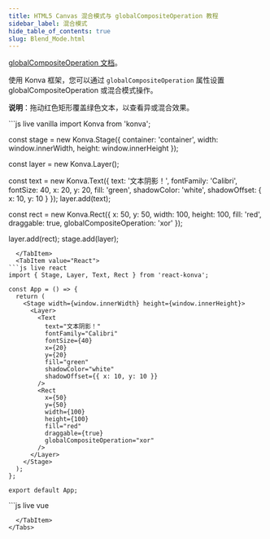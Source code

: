 ```yaml
---
title: HTML5 Canvas 混合模式与 globalCompositeOperation 教程
sidebar_label: 混合模式
hide_table_of_contents: true
slug: Blend_Mode.html
---
```


[globalCompositeOperation 文档](https://developer.mozilla.org/en-US/docs/Web/API/CanvasRenderingContext2D/globalCompositeOperation)。

使用 Konva 框架，您可以通过 `globalCompositeOperation` 属性设置 globalCompositeOperation 或混合模式操作。

**说明**：拖动红色矩形覆盖绿色文本，以查看异或混合效果。


<Tabs>
  <TabItem value="Vanilla" default>
```js live vanilla
import Konva from 'konva';

const stage = new Konva.Stage({
  container: 'container',
  width: window.innerWidth,
  height: window.innerHeight
});

const layer = new Konva.Layer();

const text = new Konva.Text({
  text: '文本阴影！',
  fontFamily: 'Calibri',
  fontSize: 40,
  x: 20,
  y: 20,
  fill: 'green',
  shadowColor: 'white',
  shadowOffset: { x: 10, y: 10 }
});
layer.add(text);

const rect = new Konva.Rect({
  x: 50,
  y: 50,
  width: 100,
  height: 100,
  fill: 'red',
  draggable: true,
  globalCompositeOperation: 'xor'
});

layer.add(rect);
stage.add(layer);
```
  </TabItem>
  <TabItem value="React">
```js live react
import { Stage, Layer, Text, Rect } from 'react-konva';

const App = () => {
  return (
    <Stage width={window.innerWidth} height={window.innerHeight}>
      <Layer>
        <Text
          text="文本阴影！"
          fontFamily="Calibri"
          fontSize={40}
          x={20}
          y={20}
          fill="green"
          shadowColor="white"
          shadowOffset={{ x: 10, y: 10 }}
        />
        <Rect
          x={50}
          y={50}
          width={100}
          height={100}
          fill="red"
          draggable={true}
          globalCompositeOperation="xor"
        />
      </Layer>
    </Stage>
  );
};

export default App;
```
  </TabItem>
  <TabItem value="Vue">
```js live vue
<template>
  <v-stage :config="stageSize">
    <v-layer>
      <v-text :config="textConfig" />
      <v-rect :config="rectConfig" />
    </v-layer>
  </v-stage>
</template>

<script setup>
const stageSize = {
  width: window.innerWidth,
  height: window.innerHeight
};

const textConfig = {
  text: '文本阴影！',
  fontFamily: 'Calibri',
  fontSize: 40,
  x: 20,
  y: 20,
  fill: 'green',
  shadowColor: 'white',
  shadowOffset: { x: 10, y: 10 }
};

const rectConfig = {
  x: 50,
  y: 50,
  width: 100,
  height: 100,
  fill: 'red',
  draggable: true,
  globalCompositeOperation: 'xor'
};
</script>
```
  </TabItem>
</Tabs>